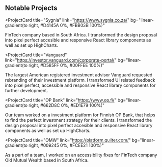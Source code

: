## Notable Projects

<ProjectCard
  title="Sygnia"
  link="https://www.sygnia.co.za/"
  bg="linear-gradient(to right, #D4145A 0%, #FBB03B 100%)"
>
  FinTech company based in South Africa. I transformed the design proposal into
  pixel perfect accesible and responsive React library components as well as set
  up HighCharts.
</ProjectCard>

<ProjectCard
  title="Vanguard"
  link="https://investor.vanguard.com/corporate-portal/"
  bg="linear-gradient(to right, #D585FF 0%, #00FFEE 100%)"
>
  The largest American registered investment advisor Vanguard requested
  rebranding of their investment platform. I transformed UI related feedback
  into pixel perfect, accessible and responsive React library components for
  further development.
</ProjectCard>

<ProjectCard
  title="OP Bank"
  link="https://www.op.fi/"
  bg="linear-gradient(to right, #662D8C 0%, #ED1E79 100%)"
>
  Our team worked on a investment platform for Finnish OP Bank, that helps to
  find the perfect investment strategy for their clients. I transformed the
  design proposal into pixel perfect accesible and responsive React library
  components as well as set up HighCharts.
</ProjectCard>

<ProjectCard
  title="OMW"
  link="https://platform.quilter.com/"
  bg="linear-gradient(to right, #009245 0%, #FCEE21 100%)"
>
  As a part of a team, I worked on an accessibility fixes for FinTech company
  Old Mutual Wealth based in South Africa.
</ProjectCard>
